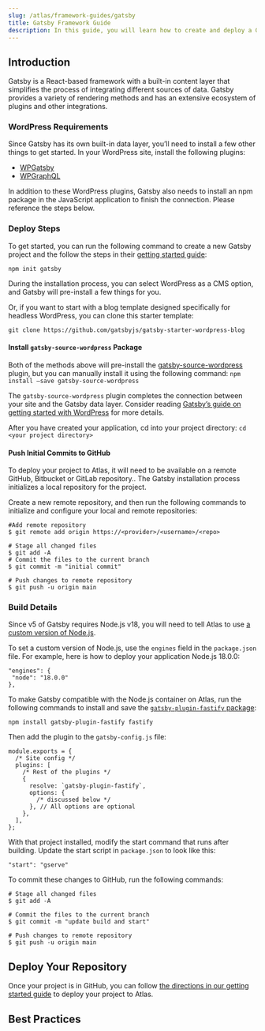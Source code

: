 ```yaml
---
slug: /atlas/framework-guides/gatsby
title: Gatsby Framework Guide
description: In this guide, you will learn how to create and deploy a Gatsby application on the Atlas hosting platform. 
---
```

## Introduction 
Gatsby is a React-based framework with a built-in content layer that simplifies the process of integrating different sources of data. Gatsby provides a variety of rendering methods and has an extensive ecosystem of plugins and other integrations.

### WordPress Requirements
Since Gatsby has its own built-in data layer, you’ll need to install a few other things to get started. In your WordPress site, install the following plugins:
- [WPGatsby](https://wordpress.org/plugins/wp-gatsby/)
- [WPGraphQL](https://github.com/wp-graphql/wp-graphql/releases)

In addition to these WordPress plugins, Gatsby also needs to install an npm package in the JavaScript application to finish the connection. Please reference the steps below.

### Deploy Steps

To get started, you can run the following command to create a new Gatsby project and the follow the steps in their [getting started guide](https://www.gatsbyjs.com/docs/quick-start):

`npm init gatsby`

During the installation process, you can select WordPress as a CMS option, and Gatsby will pre-install a few things for you.

Or, if you want to start with a blog template designed specifically for headless WordPress, you can clone this starter template:

`git clone https://github.com/gatsbyjs/gatsby-starter-wordpress-blog`

#### Install `gatsby-source-wordpress` Package

Both  of the methods above will pre-install the [gatsby-source-wordpress](https://github.com/gatsbyjs/gatsby/blob/master/packages/gatsby-source-wordpress/README.md) plugin, but you can manually install it using the following command:
`npm install –save gatsby-source-wordpress`

The `gatsby-source-wordpress` plugin completes the connection between your site and the Gatsby data layer. Consider reading [Gatsby’s guide on getting started with WordPress](https://github.com/gatsbyjs/gatsby/blob/master/packages/gatsby-source-wordpress/README.md) for more details.

After you have created your application, cd into your project directory:
`cd <your project directory>`

#### Push Initial Commits to GitHub

To deploy your project to Atlas, it will need to be available on a remote GitHub, Bitbucket or GitLab repository.. The Gatsby installation process initializes a local repository for the project.

Create a new remote repository, and then run the following commands to initialize and configure your local and remote repositories:
```
#Add remote repository
$ git remote add origin https://<provider>/<username>/<repo>

# Stage all changed files
$ git add -A
# Commit the files to the current branch
$ git commit -m "initial commit"

# Push changes to remote repository
$ git push -u origin main

```
### Build Details 

Since v5 of Gatsby requires Node.js v18, you will need to tell Atlas to use [a custom version of Node.js](https://developers.wpengine.com/docs/atlas/customization/builds#setting-a-custom-version-of-node-js--npm-and-yarn).

To set a custom version of Node.js, use the `engines` field in the `package.json` file. For example, here is how to deploy your application Node.js 18.0.0:
```
"engines": {
 "node": "18.0.0"
},
```

To make Gatsby compatible with the Node.js container on Atlas, run the following commands to install and save the [`gatsby-plugin-fastify` package](https://www.gatsbyjs.com/plugins/gatsby-plugin-fastify/):
```
npm install gatsby-plugin-fastify fastify
```

Then add the plugin to the `gatsby-config.js` file:
```
module.exports = {
  /* Site config */
  plugins: [
    /* Rest of the plugins */
    {
      resolve: `gatsby-plugin-fastify`,
      options: {
        /* discussed below */
      }, // All options are optional
    },
  ],
};

```

With that project installed, modify the start command that runs after building. Update the start script in `package.json` to look like this:
```
"start": "gserve"
```

To commit these changes to GitHub, run the following commands:
```
# Stage all changed files
$ git add -A

# Commit the files to the current branch
$ git commit -m "update build and start"

# Push changes to remote repository
$ git push -u origin main
```
## Deploy Your Repository
Once your project is in GitHub, you can follow [the directions in our getting started guide](https://developers.wpengine.com/docs/atlas/getting-started/deploy-from-existing-repo) to deploy your project to Atlas.

## Best Practices 


